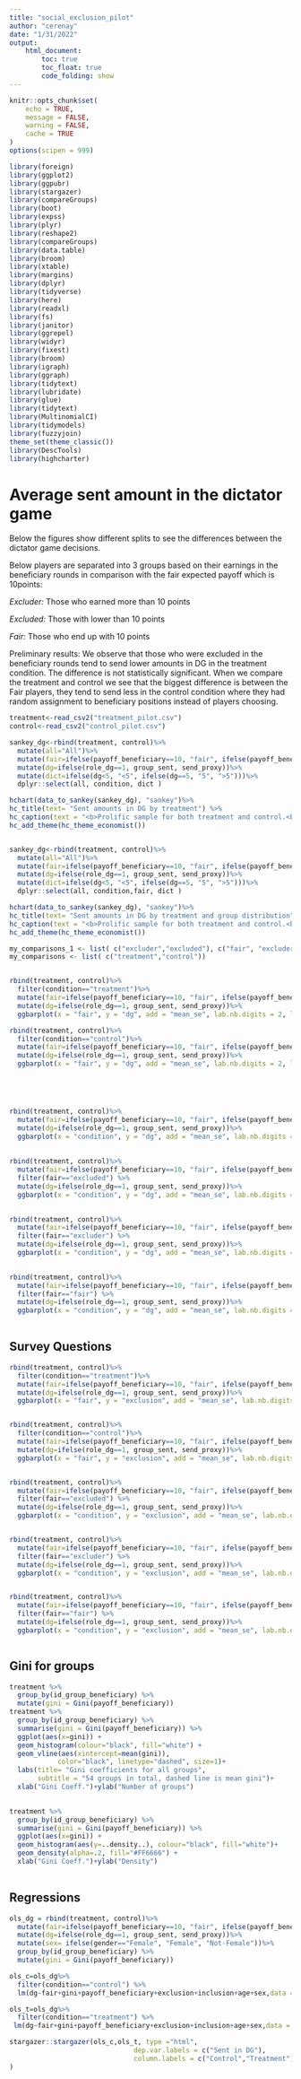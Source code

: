 ```yaml
---
title: "social_exclusion_pilot"
author: "cerenay"
date: "1/31/2022"
output:
    html_document: 
        toc: true
        toc_float: true
        code_folding: show
---
```


```r
knitr::opts_chunk$set(
	echo = TRUE,
	message = FALSE,
	warning = FALSE,
	cache = TRUE
)
options(scipen = 999)  
```



```r
library(foreign)
library(ggplot2)
library(ggpubr)
library(stargazer)
library(compareGroups)
library(boot)
library(expss)
library(plyr)
library(reshape2)
library(compareGroups)
library(data.table)
library(broom)
library(xtable)
library(margins)
library(dplyr)
library(tidyverse)
library(here)
library(readxl)
library(fs)
library(janitor)
library(ggrepel)
library(widyr)
library(fixest)
library(broom)
library(igraph)
library(ggraph)
library(tidytext)
library(lubridate)
library(glue)
library(tidytext)
library(MultinomialCI)
library(tidymodels)
library(fuzzyjoin)
theme_set(theme_classic())
library(DescTools)
library(highcharter)

```

# Average sent amount in the dictator game

Below the figures show different splits to see the differences between the dictator game decisions. 

Below players are separated into 3 groups based on their earnings in the beneficiary rounds in comparison with the fair expected payoff which is 10points:

*Excluder:* Those who earned more than 10 points

*Excluded:* Those with lower than 10 points

*Fair:* Those who end up with 10 points

Preliminary results: We observe that those who were excluded in the beneficiary rounds tend to send lower amounts in DG in the treatment condition. The difference is not statistically significant. When we compare the treatment and control we see that the biggest difference is between the Fair players, they tend to send less in the control condition where they had random assignment to beneficiary positions instead of players choosing. 

```r
treatment<-read_csv2("treatment_pilot.csv")
control<-read_csv2("control_pilot.csv")
```

```r
sankey_dg<-rbind(treatment, control)%>%
  mutate(all="All")%>%
  mutate(fair=ifelse(payoff_beneficiary==10, "fair", ifelse(payoff_beneficiary>10,"excluder", ifelse(payoff_beneficiary<10, "excluded", 0))))%>%
  mutate(dg=ifelse(role_dg==1, group_sent, send_proxy))%>%
  mutate(dict=ifelse(dg<5, "<5", ifelse(dg==5, "5", ">5")))%>%
  dplyr::select(all, condition, dict )

hchart(data_to_sankey(sankey_dg), "sankey")%>%
hc_title(text= "Sent amounts in DG by treatment") %>%
hc_caption(text = "<b>Prolific sample for both treatment and control.<b>")%>%
hc_add_theme(hc_theme_economist())


sankey_dg<-rbind(treatment, control)%>%
  mutate(all="All")%>%
  mutate(fair=ifelse(payoff_beneficiary==10, "fair", ifelse(payoff_beneficiary>10,"excluder", ifelse(payoff_beneficiary<10, "excluded", 0))))%>%
  mutate(dg=ifelse(role_dg==1, group_sent, send_proxy))%>%
  mutate(dict=ifelse(dg<5, "<5", ifelse(dg==5, "5", ">5")))%>%
  dplyr::select(all, condition,fair, dict )

hchart(data_to_sankey(sankey_dg), "sankey")%>%
hc_title(text= "Sent amounts in DG by treatment and group distribution") %>%
hc_caption(text = "<b>Prolific sample for both treatment and control.<b>")%>%
hc_add_theme(hc_theme_economist())
```

```r
my_comparisons_1 <- list( c("excluder","excluded"), c("fair", "excluder"),c("fair", "excluded"))
my_comparisons <- list( c("treatment","control"))


rbind(treatment, control)%>%
  filter(condition=="treatment")%>%
  mutate(fair=ifelse(payoff_beneficiary==10, "fair", ifelse(payoff_beneficiary>10,"excluder", ifelse(payoff_beneficiary<10, "excluded", 0))))%>%
  mutate(dg=ifelse(role_dg==1, group_sent, send_proxy))%>%
  ggbarplot(x = "fair", y = "dg", add = "mean_se", lab.nb.digits = 2, label.pos = "in",fill="gray",label = TRUE, lab.pos = "in", lab.col="white") +labs(x="Treatment",y="Average Sent Amount in DG \u00B1s.e")+stat_compare_means(method = "t.test", comparisons = my_comparisons_1, label = "p.format", label.y = c(5,4.5,5.5))

rbind(treatment, control)%>%
  filter(condition=="control")%>%
  mutate(fair=ifelse(payoff_beneficiary==10, "fair", ifelse(payoff_beneficiary>10,"excluder", ifelse(payoff_beneficiary<10, "excluded", 0))))%>%
  mutate(dg=ifelse(role_dg==1, group_sent, send_proxy))%>%
  ggbarplot(x = "fair", y = "dg", add = "mean_se", lab.nb.digits = 2, label.pos = "in",label = TRUE,fill="gray") +labs(x="Control",y="Average Sent Amount in DG \u00B1s.e")+stat_compare_means(method = "t.test", comparisons = my_comparisons, label = "p.format", label.y = c(0.93))+stat_compare_means(method = "t.test", comparisons = my_comparisons_1, label = "p.format", label.y = c(5,4.5,5.5))





rbind(treatment, control)%>%
  mutate(fair=ifelse(payoff_beneficiary==10, "fair", ifelse(payoff_beneficiary>10,"excluder", ifelse(payoff_beneficiary<10, "excluded", 0))))%>%
  mutate(dg=ifelse(role_dg==1, group_sent, send_proxy))%>%
  ggbarplot(x = "condition", y = "dg", add = "mean_se", lab.nb.digits = 2, label.pos = "in",label = TRUE,fill="gray") +labs(x="Treatment",y="Average Sent Amount in DG \u00B1s.e")+stat_compare_means(method = "t.test", comparisons = my_comparisons, label = "p.format", label.y = c(5))
  
  
rbind(treatment, control)%>%
  mutate(fair=ifelse(payoff_beneficiary==10, "fair", ifelse(payoff_beneficiary>10,"excluder", ifelse(payoff_beneficiary<10, "excluded", 0))))%>%
  filter(fair=="excluded") %>%
  mutate(dg=ifelse(role_dg==1, group_sent, send_proxy))%>%
  ggbarplot(x = "condition", y = "dg", add = "mean_se", lab.nb.digits = 2, label.pos = "in",label = TRUE,fill="gray") +labs(x="Excluded Players",y="Average Sent Amount in DG \u00B1s.e")+stat_compare_means(method = "t.test", comparisons = my_comparisons, label = "p.format", label.y = c(5))
  

rbind(treatment, control)%>%
  mutate(fair=ifelse(payoff_beneficiary==10, "fair", ifelse(payoff_beneficiary>10,"excluder", ifelse(payoff_beneficiary<10, "excluded", 0))))%>%
  filter(fair=="excluder") %>%
  mutate(dg=ifelse(role_dg==1, group_sent, send_proxy))%>%
  ggbarplot(x = "condition", y = "dg", add = "mean_se", lab.nb.digits = 2, label.pos = "in",label = TRUE,fill="gray") +labs(x="Excluders",y="Average Sent Amount in DG \u00B1s.e")+stat_compare_means(method = "t.test", comparisons = my_comparisons, label = "p.format", label.y = c(5))
  

rbind(treatment, control)%>%
  mutate(fair=ifelse(payoff_beneficiary==10, "fair", ifelse(payoff_beneficiary>10,"excluder", ifelse(payoff_beneficiary<10, "excluded", 0))))%>%
  filter(fair=="fair") %>%
  mutate(dg=ifelse(role_dg==1, group_sent, send_proxy))%>%
  ggbarplot(x = "condition", y = "dg", add = "mean_se", lab.nb.digits = 2,label = TRUE, label.pos = "in",fill="gray") +labs(x="Fair Players",y="Average Sent Amount in DG \u00B1s.e")+stat_compare_means(method = "t.test", comparisons = my_comparisons, label = "p.format", label.y = c(5))
  


```




## Survey Questions



```r
rbind(treatment, control)%>%
  filter(condition=="treatment")%>%
  mutate(fair=ifelse(payoff_beneficiary==10, "fair", ifelse(payoff_beneficiary>10,"excluder", ifelse(payoff_beneficiary<10, "excluded", 0))))%>%
  mutate(dg=ifelse(role_dg==1, group_sent, send_proxy))%>%
  ggbarplot(x = "fair", y = "exclusion", add = "mean_se", lab.nb.digits = 2, label.pos = "in",fill="gray",label = TRUE, lab.pos = "in", lab.col="white") +labs(x="Treatment",y="Mean Feeling excluded \u00B1s.e")+stat_compare_means(method = "t.test", comparisons = my_comparisons_1, label = "p.format", label.y = c(5,4.5,5.5))


rbind(treatment, control)%>%
  filter(condition=="control")%>%
  mutate(fair=ifelse(payoff_beneficiary==10, "fair", ifelse(payoff_beneficiary>10,"excluder", ifelse(payoff_beneficiary<10, "excluded", 0))))%>%
  mutate(dg=ifelse(role_dg==1, group_sent, send_proxy))%>%
  ggbarplot(x = "fair", y = "exclusion", add = "mean_se", lab.nb.digits = 2, label.pos = "in",fill="gray",label = TRUE, lab.pos = "in", lab.col="white") +labs(x="Control",y="Mean Feeling excluded \u00B1s.e")+stat_compare_means(method = "t.test", comparisons = my_comparisons_1, label = "p.format", label.y = c(5,4.5,5.5))


rbind(treatment, control)%>%
  mutate(fair=ifelse(payoff_beneficiary==10, "fair", ifelse(payoff_beneficiary>10,"excluder", ifelse(payoff_beneficiary<10, "excluded", 0))))%>%
  filter(fair=="excluded") %>%
  mutate(dg=ifelse(role_dg==1, group_sent, send_proxy))%>%
  ggbarplot(x = "condition", y = "exclusion", add = "mean_se", lab.nb.digits = 2,label = TRUE, label.pos = "in",fill="gray") +labs(x="Excluded Players",y="Mean Feeling Excluded \u00B1s.e")+stat_compare_means(method = "t.test", comparisons = my_comparisons, label = "p.format", label.y = c(5))


rbind(treatment, control)%>%
  mutate(fair=ifelse(payoff_beneficiary==10, "fair", ifelse(payoff_beneficiary>10,"excluder", ifelse(payoff_beneficiary<10, "excluded", 0))))%>%
  filter(fair=="excluder") %>%
  mutate(dg=ifelse(role_dg==1, group_sent, send_proxy))%>%
  ggbarplot(x = "condition", y = "exclusion", add = "mean_se", lab.nb.digits = 2,label = TRUE, label.pos = "in",fill="gray") +labs(x="Excluders",y="Mean Feeling Excluded \u00B1s.e")+stat_compare_means(method = "t.test", comparisons = my_comparisons, label = "p.format", label.y = c(3))


rbind(treatment, control)%>%
  mutate(fair=ifelse(payoff_beneficiary==10, "fair", ifelse(payoff_beneficiary>10,"excluder", ifelse(payoff_beneficiary<10, "excluded", 0))))%>%
  filter(fair=="fair") %>%
  mutate(dg=ifelse(role_dg==1, group_sent, send_proxy))%>%
  ggbarplot(x = "condition", y = "exclusion", add = "mean_se", lab.nb.digits = 2,label = TRUE, label.pos = "in",fill="gray") +labs(x="Fair Players",y="Mean Feeling Excluded \u00B1s.e")+stat_compare_means(method = "t.test", comparisons = my_comparisons, label = "p.format", label.y = c(3))



```

## Gini for groups

```r
treatment %>% 
  group_by(id_group_beneficiary) %>%
  mutate(gini = Gini(payoff_beneficiary))
treatment %>% 
  group_by(id_group_beneficiary) %>%
  summarise(gini = Gini(payoff_beneficiary)) %>%
  ggplot(aes(x=gini)) + 
  geom_histogram(colour="black", fill="white") +
  geom_vline(aes(xintercept=mean(gini)),
            color="black", linetype="dashed", size=1)+
  labs(title= "Gini coefficients for all groups",
       subtitle = "54 groups in total, dashed line is mean gini")+
  xlab("Gini Coeff.")+ylab("Number of groups")
  

treatment %>% 
  group_by(id_group_beneficiary) %>%
  summarise(gini = Gini(payoff_beneficiary)) %>%
  ggplot(aes(x=gini)) + 
  geom_histogram(aes(y=..density..), colour="black", fill="white")+
  geom_density(alpha=.2, fill="#FF6666") +
  xlab("Gini Coeff.")+ylab("Density")
  
```





## Regressions




```r
ols_dg = rbind(treatment, control)%>% 
  mutate(fair=ifelse(payoff_beneficiary==10, "fair", ifelse(payoff_beneficiary>10,"excluder", ifelse(payoff_beneficiary<10, "excluded", 0))))%>%
  mutate(dg=ifelse(role_dg==1, group_sent, send_proxy))%>%
  mutate(sex= ifelse(gender=="Female", "Female", "Not-Female"))%>% 
  group_by(id_group_beneficiary) %>%
  mutate(gini = Gini(payoff_beneficiary))

ols_c=ols_dg%>%
  filter(condition=="control") %>%
  lm(dg~fair+gini+payoff_beneficiary+exclusion+inclusion+age+sex,data =.)

ols_t=ols_dg%>%
  filter(condition=="treatment") %>%
 lm(dg~fair+gini+payoff_beneficiary+exclusion+inclusion+age+sex,data =.)

stargazer::stargazer(ols_c,ols_t, type ="html",
                               dep.var.labels = c("Sent in DG"),
                               column.labels = c("Control","Treatment")
)
```

